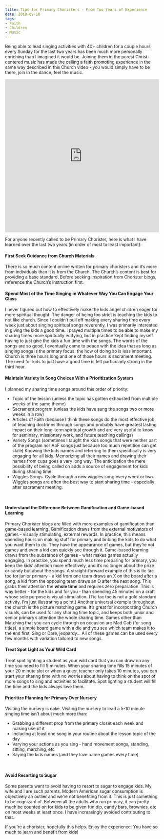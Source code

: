 ```yaml
---
title: Tips for Primary Choristers - From Two Years of Experience
date: 2018-09-10
tags:
- Faith
- Children
- Music
---
```


Being able to lead singing activities with 40+ children for a couple hours every Sunday for the last two years has been much more personally enriching than I imagined it would be. Joining them in the purest Christ-centered music has made the calling a faith promoting experience in the same way described in this Church video - you would simply have to be there, join in the dance, feel the music.

<iframe width="100%" height="500px" src="https://www.youtube.com/embed/ju8S2vswhjY" title="YouTube video player" frameborder="0" allow="accelerometer; autoplay; clipboard-write; encrypted-media; gyroscope; picture-in-picture" allowfullscreen></iframe>

For anyone recently called to be Primary Chorister, here is what I have learned over the last two years (in order of most to least important):

#### First Seek Guidance from Church Materials
There is so much content online written for primary choristers and it’s more from individuals than it is from the Church. The Church’s content is best for providing a base standard. Before seeking inspiration from Chorister blogs, reference the Church’s instruction first.
<br />

#### Spend Most of the Time Singing in Whatever Way You Can Engage Your Class
I never figured out how to effectively make the kids angel children eager for more spiritual thought. The danger of being too strict is teaching the kids to not like church. Since I couldn’t pull off making every sharing time every week just about singing spiritual songs reverently, I was primarily interested in giving the kids a good time. I prayed multiple times to be able to make my sharing times more spiritually edifying, but in practice kept finding myself having to just give the kids a fun time with the songs. The words of the songs are so good, I eventually came to peace with the idea that as long as singing songs is the primary focus, the how of doing so is less important. Church is three hours long and one of those hours is sacrament meeting. The need for kids to just have a good time is felt particularly strong in the third hour.
<br />

#### Maintain Variety in Song Choices With a Prioritization System
I planned my sharing time songs around this order of priority:
- Topic of the lesson (unless the topic has gotten exhausted from multiple weeks of the same theme)
- Sacrament program (unless the kids have sung the songs two or more weeks in a row)
- Articles of Faith (because I think these songs do the most effective job of teaching doctrines through songs and probably have greatest lasting impact on their long-term spiritual growth and are very useful to know for seminary, missionary work, and future teaching callings)
- Variety Songs (sometimes I taught the kids songs that were neither part of the program nor AoF songs just because too much repetition can get stale)
Knowing the kids names and referring to them specifically is very engaging for all kids. Memorizing all their names and drawing their names from cups goes a very long way. The anticipation the mere possibility of being called on adds a source of engagement for kids during sharing time.
- Wiggles Songs. Cycle through a new wiggles song every week or two. Wiggles songs are often the best way to start sharing time - especially after sacrament meeting.

<br />

#### Understand the Difference Between Gamification and Game-based Learning
Primary Chorister blogs are filled with more examples of gamification than game-based learning. Gamification draws from the external motivators of games - visually stimulating, external rewards. In practice, this means spending hours on making stuff for primary and bribing the kids to do what you want them to do. They have the appearance of games, but they’re not games and even a kid can quickly see through it. Game-based learning draws from the substance of games - what makes games actually engaging. In practice, you spend much less time preparing for primary, you keep the kids’ attention more effectively, and it’s no longer about the prize or candy but about the songs. A straight-forward example of this is tic tac toe for junior primary - a kid from one team draws an X on the board after a song, a kid from the opposing team draws an O after the next song. This grabs their attention the **whole time** and requires zero preparation. This is way better - for the kids and for you - than spending 45 minutes on a craft whose sole purpose is visual stimulation. (Tic tac toe is not a gold standard activity, I'm just illustrating a point.) Another universal example throughout the church is the picture matching game. It’s great for incorporating Church visuals, can be used for any sharing time topic, and keeps both junior and senior primary’s attention the whole sharing time. Games other than Matching that you can cycle through on occasion are Mad Gab (for song titles), a simple board game with a die and you see which team makes it to the end first, Sing or Dare, jeopardy... All of these games can be used every few months with variation tailored to new songs.
<br />

#### Treat Spot Light as Your Wild Card
Treat spot lighting a student as your wild card that you can draw on any time you need to fill 5 minutes. When your sharing time fills 15 minutes of your 20 minute slot or when a guest teacher only takes 10 minutes, you can start your sharing time with no worries about having to think on the spot of more songs to sing and activities to facilitate. Spot lighting a student will fill the time and the kids always love them.
<br />

#### Prioritize Planning for Primary Over Nursery
Visiting the nursery is cake. Visiting the nursery to lead a 5-10 minute singing time isn't about much more than:
- Grabbing a different prop from the primary closet each week and making use of it
- Including at least one song in your routine about the lesson topic of the day
- Varying your actions as you sing - hand movement songs, standing, sitting, marching, etc
- Saying the kids names (and they love name games every time)

<br />

#### Avoid Resorting to Sugar
Some parents want to avoid having to resort to sugar to engage kids. My wife and I are such parents. Modern American sugar consumption is objectively an outlier and we’re not benefiting from it. This is just something to be cognizant of. Between all the adults who run primary, it can pretty much be counted on for kids to be given fun dip, candy bars, brownies, etc on most weeks at least once. I have increasingly avoided contributing to that.
<br />

If you're a chorister, hopefully this helps. Enjoy the experience. You have so much to learn and benefit from kids!
